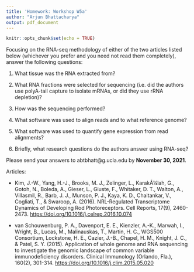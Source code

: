 ```yaml
---
title: 'Homework: Workshop W5a'
author: "Arjun Bhattacharya"
output: pdf_document
---
```


```r
knitr::opts_chunk$set(echo = TRUE)
```

Focusing on the RNA-seq methodology of either of the two articles listed below (whichever you prefer and you need not read them completely), answer the following questions:

1.  What tissue was the RNA extracted from?

2.  What RNA fractions were selected for sequencing (i.e. did the authors use polyA-tail capture to isolate mRNAs, or did they use rRNA depletion)?

3.  How was the sequencing performed?

4.  What software was used to align reads and to what reference genome?

5.  What software was used to quantify gene expression from read alignments?

6.  Briefly, what research questions do the authors answer using RNA-seq?

Please send your answers to abtbhatt\@g.ucla.edu by **November 30, 2021**.

Articles:

-   Kim, J.-W., Yang, H.-J., Brooks, M. J., Zelinger, L., KarakÃ¼lah, G., Gotoh, N., Boleda, A., Gieser, L., Giuste, F., Whitaker, D. T., Walton, A., Villasmil, R., Barb, J. J., Munson, P. J., Kaya, K. D., Chaitankar, V., Cogliati, T., & Swaroop, A. (2016). NRL-Regulated Transcriptome Dynamics of Developing Rod Photoreceptors. Cell Reports, 17(9), 2460-2473. <https://doi.org/10.1016/j.celrep.2016.10.074>

-   van Schouwenburg, P. A., Davenport, E. E., Kienzler, A.-K., Marwah, I., Wright, B., Lucas, M., Malinauskas, T., Martin, H. C., WGS500 Consortium, Lockstone, H. E., Cazier, J.-B., Chapel, H. M., Knight, J. C., & Patel, S. Y. (2015). Application of whole genome and RNA sequencing to investigate the genomic landscape of common variable immunodeficiency disorders. Clinical Immunology (Orlando, Fla.), 160(2), 301-314. <https://doi.org/10.1016/j.clim.2015.05.020>
